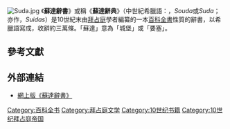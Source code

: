 {{expand|time=2018-06-18T01:13:24+00:00}}
{{unreferenced|time=2018-06-18T01:13:24+00:00}}
[[File:Suda.jpg|thumb]]
《'''蘇達辭書'''》或稱《'''蘇達辭典'''》（中世紀希臘語：{{lang|el|'''Σοῦδα'''}}，''Souda''或''Suda''；亦作{{lang|el|'''Σουΐδας'''}}，''Suidas''）是10世紀末由[[拜占庭|拜占庭]]學者編纂的一本[[百科全書|百科全書]]性質的辭書，以希臘語寫成，收辭約三萬條。「蘇達」意為「城堡」或「要塞」。

== 參考文獻 ==

== 外部連結 ==
* [http://www.stoa.org/sol/ 網上版《蘇達辭書》] {{Wayback|url=http://www.stoa.org/sol/ |date=20070306183031 }}
{{拜占庭希腊}}
{{Authority control}}
[[Category:百科全书|Category:百科全书]]
[[Category:拜占庭文学|Category:拜占庭文学]]
[[Category:10世纪书籍|Category:10世纪书籍]]
[[Category:10世纪拜占庭帝国|Category:10世纪拜占庭帝国]]